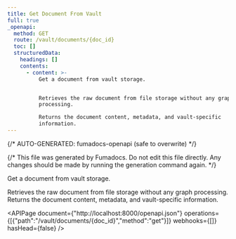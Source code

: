 ```yaml
---
title: Get Document From Vault
full: true
_openapi:
  method: GET
  route: /vault/documents/{doc_id}
  toc: []
  structuredData:
    headings: []
    contents:
      - content: >-
          Get a document from vault storage.


          Retrieves the raw document from file storage without any graph
          processing.

          Returns the document content, metadata, and vault-specific
          information.
---
```


{/* AUTO-GENERATED: fumadocs-openapi (safe to overwrite) */}


{/* This file was generated by Fumadocs. Do not edit this file directly. Any changes should be made by running the generation command again. */}

Get a document from vault storage.

Retrieves the raw document from file storage without any graph processing.
Returns the document content, metadata, and vault-specific information.

<APIPage document={"http://localhost:8000/openapi.json"} operations={[{"path":"/vault/documents/{doc_id}","method":"get"}]} webhooks={[]} hasHead={false} />